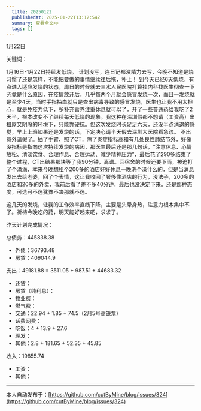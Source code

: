 ```yaml
---
  title: 20250122
  publishedAt: 2025-01-22T13:12:54Z
  summary: 查看全文>>
  tags: []
---
```


1月22日 

关键词：

1月16日-1月22日持续发低烧。
计划没写，连日记都没精力去写，今晚不知道是烧习惯了还是怎样，不能把要做的事情继续往后拖，补上！
到今天已经6天低烧，有点进入适应发烧的状态，周日的时候就去三水人民医院打算挂内科找医生彻查一下究竟是什么原因，在疫情放开后，几乎每两个月就会感冒发烧一次，而且一发烧就是至少4天，当时手指抽血就只是查出病毒导致的感冒发烧，医生也让我不用太担心，就是免疫力低下，多补充营养注重休息就可以了，开了一些普通药给我吃了2天半，根本改变不了继续每天低烧的现象。我这种在深圳假都不想请（工资高）出租屋又阴冷的环境下，只能靠硬抗。但这次发烧时长足足六天，还没半点消退的感觉，早上上班如果还是发烧的话，下定决心请半天假去深圳大医院看急诊。
不出意外请假了。抽了手臂、照了CT，除了炎症指标高和有几处良性肺结节外，好像没指标是指向这次持续发烧的病因，那医生最后还是那几句话，“注意休息、心情放松、清淡饮食、合理作息、合理运动、减少精神压力”，最后花了290多结束了整个过程，CT出结果那块等了我90分钟，离谱。回宿舍的时候还要下雨，被迫打了个滴滴，本来今晚想租个200多的酒店好好休息一晚洗个澡什么的，但是当消息发出去给老婆，回了个表情，这让我收回了奢侈住酒店的行为，没法子，200多的酒店和20多的外卖，我前后看了差不多40分钟，最后也没决定下来。还是那种态度，可选可不选犹豫不决那就不选。

这几天的发烧，让我的工作效率直线下降，主要是头晕身热，注意力根本集中不了。祈祷今晚吃的药，明天能好起来吧，求求了。

昨天计划完成情况：

总债务：445838.38
- 外债：36793.48
- 房贷：409044.9

支出：49181.88 = 3511.05 + 987.51 + 44683.32
- 还贷：
- 房贷（纯利息）：
- 物业费：
- 燃气费：
- 交通：22.94 + 1.85 + 74.5（2月5号高铁票）
- 话费网费：
- 吃饭：4 + 13.9 + 27.6
- 理发：
- 其他：2.8 + 181.65 + 52.35 + 45.85

收入：19855.74
- 工资：
- 其他：


---
本人自动发布于：[https://github.com/cutByMine/blog/issues/324](https://github.com/cutByMine/blog/issues/324)
